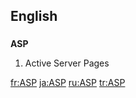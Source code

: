{{see|asp|Asp}}

==English==
==={{initialism}}===
'''ASP'''

{{wikipediaAlt|Active Server Pages}}
#Active Server Pages

[[fr:ASP]]
[[ja:ASP]]
[[ru:ASP]]
[[tr:ASP]]